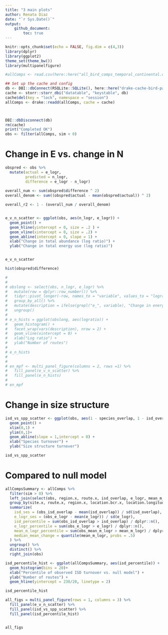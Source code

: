 ```yaml
---
title: "3 main plots"
author: Renata Diaz
date: "`r Sys.Date()`"
output: 
    github_document:
        toc: true
---
```


```r
knitr::opts_chunk$set(echo = FALSE, fig.dim = c(4,3))
library(dplyr)
library(ggplot2)
theme_set(theme_bw())
library(multipanelfigure)

#allComps <- read.csv(here::here("all_bird_comps_temporal_continental.csv"))

## Set up the cache and config
db <- DBI::dbConnect(RSQLite::SQLite(), here::here("drake-cache-bird-pairs-temporal.sqlite"), synchronous = NULL)
cache <- storr::storr_dbi("datatable", "keystable", db)
cache$del(key = "lock", namespace = "session")
allComps <- drake::readd(allComps, cache = cache)



DBI::dbDisconnect(db)
rm(cache)
print("Completed OK")
obs <- filter(allComps, sim < 0)

```

# Change in E vs. change in N

```r

obspred <- obs %>%
  mutate(actual = e_logr,
         predicted = n_logr,
         difference = e_logr - n_logr)
  
overall_num <- sum(obspred$difference ^ 2)
overall_denom <- sum((obspred$actual - mean(obspred$actual)) ^ 2)

overall_r2 <- 1 - (overall_num / overall_denom)


e_v_n_scatter <- ggplot(obs, aes(n_logr, e_logr)) +
  geom_point() +
  geom_hline(yintercept = 0, size = .2 ) +
  geom_vline(xintercept = 0, size = .2) +
  geom_abline(intercept = 0, slope = 1) +
  xlab("Change in total abundance (log ratio)") +
  ylab("Change in total energy use (log ratio)")


e_v_n_scatter

hist(obspred$difference)

# 
# 
# obslong <- select(obs, n_logr, e_logr) %>%
#   mutate(row = dplyr::row_number()) %>%
#   tidyr::pivot_longer(-row, names_to = "variable", values_to = "logratio") %>%
#   group_by_all() %>%
#   mutate(description = ifelse(grepl("e_", variable), "Change in energy use", "Change in abundance")) %>%
#   ungroup() 
# 
# e_n_hists = ggplot(obslong, aes(logratio)) +
#   geom_histogram() +
#   facet_wrap(vars(description), nrow = 2) +
#   geom_vline(xintercept = 0) +
#   xlab("Log ratio") +
#   ylab("Number of routes")
# 
# e_n_hists
# 
# 
# en_mpf <- multi_panel_figure(columns = 2, rows =1) %>%
#   fill_panel(e_v_n_scatter) %>%
#   fill_panel(e_n_hists)
# 
# en_mpf
```

# Change in size structure

```r

isd_vs_spp_scatter <- ggplot(obs, aes(1 - species_overlap, 1 - isd_overlap)) +
  geom_point() +
  xlim(0,1) +
  ylim(0,1)+
  geom_abline(slope = 1,intercept = 0) +
  xlab("Species turnover") +
  ylab("Size structure turnover")

isd_vs_spp_scatter

```

# Compared to null model

```r


allCompsSummary <- allComps %>%
  filter(sim > 0) %>%
  left_join(select(obs, region.x, route.x, isd_overlap, e_logr, mean_m_logr) %>% rename(obs_isd_overlap = isd_overlap, obs_e_logr = e_logr, obs_mean_m_logr = mean_m_logr)) %>%
  group_by(site.x, route.x, region.x, location.bcr.x, location.longitude.x, location.latitude.x) %>%
  summarize(
    isd_ses = (obs_isd_overlap - mean(isd_overlap)) / sd(isd_overlap),
    e_logr_ses = (obs_e_logr - mean(e_logr)) / sd(e_logr),
    isd_percentile = sum(obs_isd_overlap > isd_overlap) / dplyr::n(),
    e_logr_percentile = sum(obs_e_logr > e_logr) / dplyr::n(),
    mean_m_logr_percentile = sum(obs_mean_m_logr > mean_m_logr) / dplyr::n(),
    median_mean_change = quantile(mean_m_logr, probs = .5)
  ) %>%
  ungroup() %>%
  distinct() %>%
  right_join(obs)

isd_percentile_hist <- ggplot(allCompsSummary, aes(isd_percentile)) +
  geom_histogram(bins = 20)+
  xlab("Percentile of observed ISD turnover vs. null model") +
  ylab("Number of routes") +
  geom_hline(yintercept = 238/20, linetype = 2)

isd_percentile_hist
```

```r

all_figs = multi_panel_figure(rows = 1, columns = 3) %>%
  fill_panel(e_v_n_scatter) %>%
  fill_panel(isd_vs_spp_scatter) %>%
  fill_panel(isd_percentile_hist)


all_figs
```
